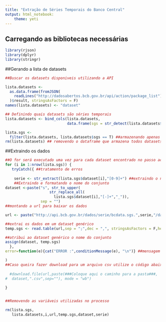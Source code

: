 ```yaml
---
title: "Extração de Séries Temporais do Banco Central"
output: html_notebook: 
    theme: yeti
---
```


## Carregando as bibliotecas necessárias 

```r
library(rjson)
library(dplyr)
library(stringr)
```

##Gerando a lista de datasets

```r
##Buscar os datasets disponiveis utilizando a API

lista.datasets <-
  as.data.frame(fromJSON(
    readLines("http://dadosabertos.bcb.gov.br/api/action/package_list")
  )$result, stringsAsFactors = F)
names(lista.datasets) <- "dataset"

## Definindo quais datasets são séries temporais
lista.datasets <- bind_cols(lista.datasets,
                            data.frame(sgs = str_detect(lista.datasets$dataset, "[0-9]-")))

lista.sgs <-
  filter(lista.datasets, lista.datasets$sgs == T) ##armazenando apenas os conjuntos que são séries temporais
rm(lista.datasets) ## removendo o dataframe que armazena todos datasets

```


##Extraindo os dados

```r
##O for será executado uma vez para cada dataset encontrado no passo acima
for (i in 1:nrow(lista.sgs)) {
   tryCatch({ ##tratamento de erros
   
    serie <- str_extract(lista.sgs$dataset[i],"[0-9]+") ##extraindo o número da série
    ##Extraindo e formatando o nome do conjunto
dataset <-paste("s", str_to_upper(
                    str_replace_all(
                      lista.sgs$dataset[i],"[-]+","_")),
                sep = "")
##montando a url para baixar os dados

url <- paste("http://api.bcb.gov.br/dados/serie/bcdata.sgs.",serie,"/dados?formato=csv",sep = "")

##extrai os dados em um dataset genérico
temp.sgs <- read.table(url,sep = ";",dec = ",", stringsAsFactors = F,header = T)

##atribui ao dataset genérico o nome do conjunto 
assign(dataset, temp.sgs)
  },
error=function(e){cat("ERROR :",conditionMessage(e), "\n")} ##mensagem de erro

) 
##Caso queira fazer download para um arquivo csv utilize o código abaixo
  
  #download.file(url,paste(###Coloque aqui o caminho para a pasta###,
#  dataset,".csv",sep=""), mode = "wb")
  
}


##Removendo as variáveis utilizadas no processo

rm(lista.sgs,
   lista.datasets,i,url,temp.sgs,dataset,serie)

```

